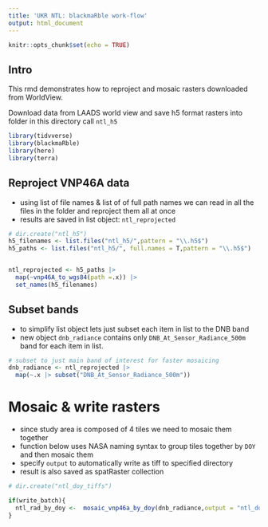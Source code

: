 ```yaml
---
title: 'UKR NTL: blackmaRble work-flow'
output: html_document
---
```


```r
knitr::opts_chunk$set(echo = TRUE)
```

## Intro

This rmd demonstrates how to reproject and mosaic rasters downloaded from WorldView.

Download data from LAADS world view and save h5 format rasters into folder in this directory call `ntl_h5`


```r
library(tidvverse)
library(blackmaRble)
library(here)
library(terra)
```

## Reproject VNP46A data

- using list of file names & list of of full path names we can read in all the files in the folder and reproject them all at once
- results are saved in list object: `ntl_reprojected`

```r
# dir.create("ntl_h5")
h5_filenames <- list.files("ntl_h5/",pattern = "\\.h5$")
h5_paths <- list.files("ntl_h5/", full.names = T,pattern = "\\.h5$")


ntl_reprojected <- h5_paths |> 
  map(~vnp46A_to_wgs84(path =.x)) |> 
  set_names(h5_filenames)
```

## Subset bands

- to simplify list object lets just subset each item in list to the DNB band
- new object `dnb_radiance` contains only `DNB_At_Sensor_Radiance_500m` band for each item in list.

```r
# subset to just main band of interest for faster mosaicing
dnb_radiance <- ntl_reprojected |> 
  map(~.x |> subset("DNB_At_Sensor_Radiance_500m"))

```


# Mosaic & write rasters 
- since study area is composed of 4 tiles we need to mosaic them together
- function below uses NASA naming syntax to group tiles together by `DOY` and then mosaic them
- specify `output` to automatically write as tiff to specified directory
- result is also saved as spatRaster collection

```r
# dir.create("ntl_doy_tiffs")

if(write_batch){
  ntl_rad_by_doy <-  mosaic_vnp46a_by_doy(dnb_radiance,output = "ntl_doy_tiffs")
}

```



